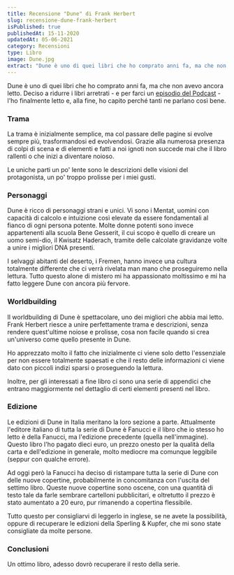 ```yaml
---
title: Recensione "Dune" di Frank Herbert
slug: recensione-dune-frank-herbert
isPublished: true
publishedAt: 15-11-2020
updatedAt: 05-06-2021
category: Recensioni
type: Libro
image: Dune.jpg
extract: "Dune è uno di quei libri che ho comprato anni fa, ma che non avevo ancora letto. Deciso a ridurre i libri arretrati - e per farci un episodio del Podcast - l’ho finalmente letto e, alla fine, ho capito perché tanti ne parlano così bene."
---
```


<Book slug="dune" />

Dune è uno di quei libri che ho comprato anni fa, ma che non avevo ancora letto. Deciso a ridurre i libri arretrati - e per farci un [episodio del Podcast](https://open.spotify.com/show/2yre1D5uOEIHFh0UcNyoTu) - l'ho finalmente letto e, alla fine, ho capito perché tanti ne parlano così bene.

### Trama

La trama è inizialmente semplice, ma col passare delle pagine si evolve sempre più, trasformandosi ed evolvendosi. Grazie alla numerosa presenza di colpi di scena e di elementi e fatti a noi ignoti non succede mai che il libro rallenti o che inizi a diventare noioso.

Le uniche parti un po' lente sono le descrizioni delle visioni del protagonista, un po' troppo prolisse per i miei gusti.

### Personaggi

Dune è ricco di personaggi strani e unici. Vi sono i Mentat, uomini con capacità di calcolo e intuizione così elevate da essere fondamentali al fianco di ogni persona potente. Molte donne potenti sono invece appartenenti alla scuola Bene Gesserit, il cui scopo è quello di creare un uomo semi-dio, il Kwisatz Haderach, tramite delle calcolate gravidanze volte a unire i migliori DNA presenti.

I selvaggi abitanti del deserto, i Fremen, hanno invece una cultura totalmente differente che ci verrà rivelata man mano che proseguiremo nella lettura. Tutto questo alone di mistero mi ha appassionato moltissimo e mi ha fatto leggere Dune con ancora più fervore.

### Worldbuilding

Il worldbuilding di Dune è spettacolare, uno dei migliori che abbia mai letto. Frank Herbert riesce a unire perfettamente trama e descrizioni, senza rendere quest'ultime noiose e prolisse, cosa non facile quando si crea un'universo come quello presente in Dune.

Ho apprezzato molto il fatto che inizialmente ci viene solo detto l'essenziale per non essere totalmente spaesati e che il resto delle informazioni ci viene dato con piccoli indizi sparsi o proseguendo la lettura.

Inoltre, per gli interessati a fine libro ci sono una serie di appendici che entrano maggiormente nel dettaglio di certi elementi presenti nel libro.

### Edizione

Le edizioni di Dune in Italia meritano la loro sezione a parte. Attualmente l'editore italiano di tutta la serie di Dune è Fanucci e il libro che io stesso ho letto è della Fanucci, ma l'edizione precedente (quella nell'immagine). Questo libro l'ho pagato dieci euro, un prezzo onesto per la qualità della carta e dell'edizione in generale, molto mediocre ma comunque leggibile (seppur con qualche errore).

Ad oggi però la Fanucci ha deciso di ristampare tutta la serie di Dune con delle nuove copertine, probabilmente in concomitanza con l'uscita del settimo libro. Queste nuove copertine sono oscene, con una quantità di testo tale da farle sembrare cartelloni pubblicitari, e oltretutto il prezzo è stato aumentato a 20 euro, pur rimanendo a copertina flessibile.

Tutto questo per consigliarvi di leggerlo in inglese, se ne avete la possibilità, oppure di recuperare le edizioni della Sperling & Kupfer, che mi sono state consigliate da molte persone.

### Conclusioni

Un ottimo libro, adesso dovrò recuperare il resto della serie.